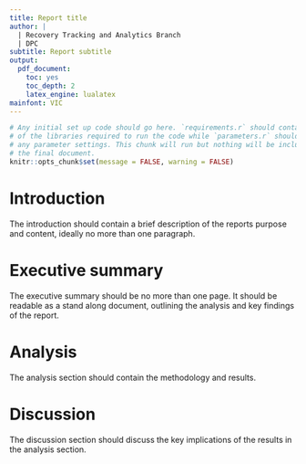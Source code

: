 ```yaml
---
title: Report title
author: |
  | Recovery Tracking and Analytics Branch
  | DPC
subtitle: Report subtitle
output:
  pdf_document: 
    toc: yes
    toc_depth: 2
    latex_engine: lualatex
mainfont: VIC
---
```


<!-- this latex snippet ensures the table of contents prints correctly -->
\newpage

```r
# Any initial set up code should go here. `requirements.r` should contain all
# of the libraries required to run the code while `parameters.r` should contain
# any parameter settings. This chunk will run but nothing will be included in
# the final document.
knitr::opts_chunk$set(message = FALSE, warning = FALSE)
```

# Introduction

The introduction should contain a brief description of the reports purpose and content, ideally no more than one paragraph.

# Executive summary

The executive summary should be no more than one page. It should be readable as a stand along document, outlining the analysis and key findings of the report.

# Analysis

The analysis section should contain the methodology and results.

# Discussion

The discussion section should discuss the key implications of the results in the analysis section.
